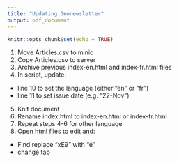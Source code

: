 ```yaml
---
title: "Updating Geonewsletter"
output: pdf_document
---
```


```r
knitr::opts_chunk$set(echo = TRUE)
```

1. Move Articles.csv to minio 
2. Copy Articles.csv to server
3. Archive previous index-en.html and index-fr.html files
4. In script, update:
  * line 10 to set the language (either "en" or "fr") 
  * line 11 to set issue date (e.g. "22-Nov")
5. Knit document
6. Rename index.html to index-en.html or index-fr.html
7. Repeat steps 4-6 for other language
8. Open html files to edit and:
  * Find replace "xE9" with "é"
  * change tab <title> from index.utf8 to:
      * en: Geonewsletter!
      * fr: Bulletin d'information géo !
9. Copy index files to minio and add a version to GC docs
10. Share for review/test for bugs 
      